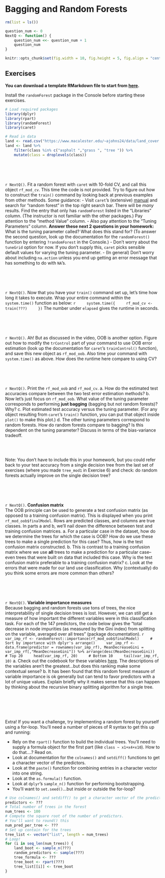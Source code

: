 # Bagging and Random Forests

```r
rm(list = ls())

question_num <- 0
NextQ <- function() {
    question_num <<- question_num + 1
    question_num
}

knitr::opts_chunk$set(fig.width = 10, fig.height = 5, fig.align = "center")
```

## Exercises

**You can download a template RMarkdown file to start from [here](template_rmds/13-bagging-rf.Rmd).**

Install the `randomForest` package in the Console before starting these exercises.

```r
# Load required packages
library(dplyr)
library(rpart)
library(randomForest)
library(caret)

# Read in data
land <- read.csv("https://www.macalester.edu/~ajohns24/data/land_cover.csv")
land <- land %>% 
    filter(class %in% c("asphalt ","grass ", "tree ")) %>% 
    mutate(class = droplevels(class))
```

<br>
<br>
<br>

`r NextQ()`. Fit a random forest with `caret` with 10-fold CV, and call this object `rf_mod_cv`. This time the code is not provided. Try to figure out how to construct the `train()` command by looking back at previous examples from other methods. Some guidance:
    - Visit `caret`'s (extensive) [manual](https://topepo.github.io/caret/available-models.html) and search for "random forest" in the top right search bar. There will be *many* results. Find the entry that only has `randomForest` listed in the "Libraries" column. (The instructor is not familiar with the other packages.) Pay attention to the "method Value" column.
    - Also pay attention to the "Tuning Parameters" column. **Answer these next 2 questions in your homework:** What is the tuning parameter called? What does this stand for? (To answer the second question, look up the documentation for the `randomForest()` function by entering `?randomForest` in the Console.)
    - Don't worry about the `tuneGrid` option for now. If you don't supply this, `caret` picks sensible default values for varying the tuning parameter.
    - (In general) Don't worry about including `na.action` unless you end up getting an error message that has something to do with `NA`'s.

<br>
<br>
<br>

`r NextQ()`. Now that you have your `train()` command set up, let's time how long it takes to execute. Wrap your entire command within the `system.time()` function as below:
    ```r
    system.time({
    rf_mod_cv <- train(???)
    })
    ```
    The number under `elapsed` gives the runtime in seconds.

<br>
<br>
<br>

`r NextQ()`. Ah! But as discussed in the video, OOB is another option. Figure out how to modify the `trControl` part of your command to use OOB error estimation (look up the documentation for `caret`'s `trainControl()` function), and save this new object as `rf_mod_oob`. Also time your command with `system.time()` as above. How does the runtime here compare to using CV?

<br>
<br>
<br>

`r NextQ()`. Print the `rf_mod_oob` and `rf_mod_cv`.
    a. How do the estimated test accuracies compare between the two test error estimation methods?
    b. Now let's just focus on `rf_mod_oob`. What value of the tuning parameter corresponds to performing **just bagging** (bagging but not random forests)? Why?
    c. Plot estimated test accuracy versus the tuning parameter. (For any object resulting from `caret`'s `train()` function, you can put that object inside `plot()` to make this plot.)
    d. The other tuning parameters correspond to random forests. How do random forests compare to bagging? Is this dependent on the tuning parameter? Discuss in terms of the bias-variance tradeoff.

<br>
<br>

Note: You don't have to include this in your homework, but you could refer back to your test accuracy from a single decision tree from the last set of exercises (where you made `tree_mod1` in Exercise 6) and check: do random forests actually improve on the single decision tree?

<br>
<br>
<br>

`r NextQ()`. **Confusion matrix**    
    The OOB principle can be used to generate a test confusion matrix (as opposed to a training confusion matrix). This is displayed when you print `rf_mod_oob$finalModel`. Rows are predicted classes, and columns are true classes. In parts a and b, we'll nail down the difference between test and training confusion matrices.
    a. For a particular case in the dataset, how do we determine the trees for which the case is OOB? How do we use these trees to make a single prediction for this case? Thus, how is the test confusion matrix constructed.
    b. This is contrast to a training confusion matrix where we use **all** trees to make a prediction for a particular case--even trees that were built on data that included this case. Why is the test confusion matrix preferable to a training confusion matrix?
    c. Look at the errors that were made for our land use classification. Why (contextually) do you think some errors are more common than others?

<br>
<br>
<br>

`r NextQ()`. **Variable importance measures**    
    Because bagging and random forests use tons of trees, the nice interpretability of single decision trees is lost. However, we can still get a measure of how important the different variables were in this classification task. For each of the 147 predictors, the code below gives the "total decrease in node impurities (as measured by the Gini index) from splitting on the variable, averaged over all trees" (package documentation).
    ```r
    var_imp_rf <- randomForest::importance(rf_mod_oob$finalModel)
    # Sort by importance with dplyr's arrange()
    var_imp_rf <- data.frame(predictor = rownames(var_imp_rf), MeanDecreaseGini = var_imp_rf[,"MeanDecreaseGini"]) %>% arrange(desc(MeanDecreaseGini))
    # Top 20
    head(var_imp_rf, 20)
    # Bottom 10
    tail(var_imp_rf, 10)
    ```
    a. Check out the codebook for these variables [here](https://archive.ics.uci.edu/ml/datasets/Urban+Land+Cover). The descriptions of the variables aren't the greatest...but does this ranking make some contextual sense?
    b. It has been found that this random forest measure of variable importance is ok generally but can tend to favor predictors with a lot of unique values. Explain briefly why it makes sense that this can happen by thinking about the recursive binary splitting algorithm for a single tree.

<br>
<br>
<br>
<br>

Extra! If you want a challenge, try implementing a random forest by yourself using a for-loop. You'll need a number of pieces of R syntax to get this up and running:

- Rely on the `rpart()` function to build the individual trees. You'll need to supply a formula object for the first part (like `class ~ x1+x4+x10`). How to do that....? Read on.
- Look at documentation for the `colnames()` and `setdiff()` functions to get a character vector of the predictors.
- Look at the `paste()` function for combining entries in a character vector into one string.
- Look at the `as.formula()` function.
- Look at `dplyr`'s `sample_n()` function for performing bootstrapping.
- You'll want to `set.seed()`...but inside or outside the for-loop?

```r
# Use colnames() and setdiff() to get a character vector of the predictors:
predictors <- ???
# Total number of trees in the forest
num_trees <- 100
# Compute the square root of the number of predictors.
# You'll want to round() this
num_pred_per_tree <- ???
# Set up contain for the trees
tree_list <- vector("list", length = num_trees)
# Loop!
for (i in seq_len(num_trees)) {
    land_boot <- sample_n(???)
    random_predictors <- sample(???)
    tree_formula <- ???
    tree_boot <- rpart(???)
    tree_list[[i]] <- tree_boot
}
```

